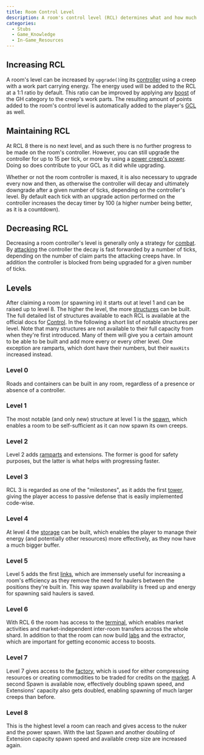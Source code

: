 ```yaml
---
title: Room Control Level
description: A room's control level (RCL) determines what and how much a player can build in a given room, and ultimately how useful it will be to the player. It only applies to owned rooms, and it can be upgraded by a creep using energy. When a room is first claimed, it is at RCL 1. Each level takes exponentially more energy to complete, until the transition from RCL 7 to 8, which costs 10,935,000 energy.
categories:
  - Stubs
  - Game_Knowledge
  - In-Game_Resources
---
```


## Increasing RCL

A room's level can be increased by `upgrade()`ing its [controller](/StructureController) using a creep with a work part carrying energy. The energy used will be added to the RCL at a 1:1 ratio by default. This ratio can be improved by applying any [boost](/Boosts) of the GH category to the creep's work parts. The resulting amount of points added to the room's control level is automatically added to the player's [GCL](/Global_Control_Level) as well.

## Maintaining RCL

At RCL 8 there is no next level, and as such there is no further progress to be made on the room's controller. However, you can still upgrade the controller for up to 15 per tick, or more by using a [power creep's power](/Power#operate_controller). Doing so does contribute to your GCL as it did while upgrading.

Whether or not the room controller is maxed, it is also necessary to upgrade every now and then, as otherwise the controller will decay and ultimately downgrade after a given number of ticks, depending on the controller's level. By default each tick with an upgrade action performed on the controller increases the decay timer by 100 (a higher number being better, as it is a countdown).

## Decreasing RCL

Decreasing a room controller's level is generally only a strategy for [combat](/Combat). By [attacking](https://docs.screeps.com/control.html#Attacking-controllers) the controller the decay is fast forwarded by a number of ticks, depending on the number of claim parts the attacking creeps have. In addition the controller is blocked from being upgraded for a given number of ticks.

## Levels

After claiming a room (or spawning in) it starts out at level 1 and can be raised up to level 8. The higher the level, the more [structures](/Structure) can be built. The full detailed list of structures available to each RCL is available at the official docs for [Control](https://docs.screeps.com/control.html#Available-structures-per-RCL). In the following a short list of notable structures per level. Note that many structures are not available to their full capacity from when they're first introduced. Many of them will give you a certain amount to be able to be built and add more every or every other level. One exception are ramparts, which dont have their numbers, but their `maxHits` increased instead.

### Level 0

Roads and containers can be built in any room, regardless of a presence or absence of a controller.

### Level 1

The most notable (and only new) structure at level 1 is the [spawn](/StructureSpawn), which enables a room to be self-sufficient as it can now spawn its own creeps.

### Level 2

Level 2 adds [ramparts](/StructureRampart) and extensions. The former is good for safety purposes, but the latter is what helps with progressing faster.

### Level 3

RCL 3 is regarded as one of the "milestones", as it adds the first [tower](/StructureTower), giving the player access to passive defense that is easily implemented code-wise.

### Level 4

At level 4 the [storage](/StructureStorage) can be built, which enables the player to manage their energy (and potentially other resources) more effectively, as they now have a much bigger buffer.

### Level 5

Level 5 adds the first [links](/StructureLink), which are immensely useful for increasing a room's efficiency as they remove the need for haulers between the positions they're built in. This way spawn availability is freed up and energy for spawning said haulers is saved.

### Level 6

With RCL 6 the room has access to the [terminal](/StructureTerminal), which enables market activities and market-independent inter-room transfers across the whole shard. In addition to that the room can now build [labs](/StructureLab) and the extractor, which are important for getting economic access to boosts.

### Level 7

Level 7 gives access to the [factory](/StructureFactory), which is used for either compressing resources or creating commodities to be traded for credits on the [market](/Market). A second Spawn is available now, effectively doubling spawn speed, and Extensions' capacity also gets doubled, enabling spawning of much larger creeps than before.

### Level 8

This is the highest level a room can reach and gives access to the nuker and the power spawn. With the last Spawn and another doubling of Extension capacity spawn speed and available creep size are increased again.
